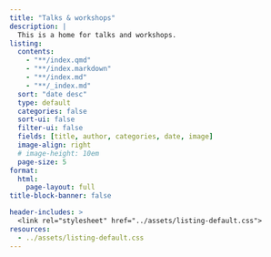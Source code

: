 ```yaml
---
title: "Talks & workshops"
description: |
  This is a home for talks and workshops.
listing: 
  contents: 
    - "**/index.qmd"
    - "**/index.markdown"
    - "**/index.md"
    - "**/_index.md"
  sort: "date desc"
  type: default
  categories: false
  sort-ui: false
  filter-ui: false
  fields: [title, author, categories, date, image]
  image-align: right
  # image-height: 10em
  page-size: 5
format: 
  html: 
    page-layout: full
title-block-banner: false

header-includes: >
  <link rel="stylesheet" href="../assets/listing-default.css">
resources:
  - ../assets/listing-default.css
---
```

